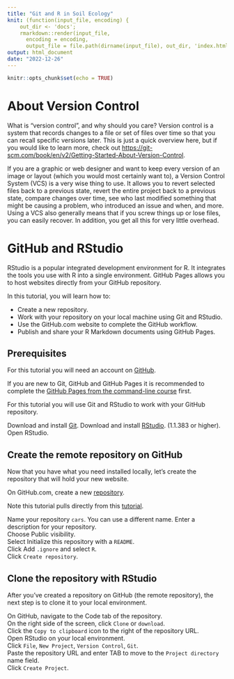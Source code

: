 ```yaml
---
title: "Git and R in Soil Ecology"
knit: (function(input_file, encoding) {
    out_dir <- 'docs';
    rmarkdown::render(input_file,
      encoding = encoding,
      output_file = file.path(dirname(input_file), out_dir, 'index.html'))})
output: html_document
date: "2022-12-26"
---
```


```r
knitr::opts_chunk$set(echo = TRUE)
```

# About Version Control  

What is "version control", and why should you care? Version control is a system that records changes to a file or set of files over time so that you can recall specific versions later. This is just a quick overview here, but if you would like to learn more, check out <https://git-scm.com/book/en/v2/Getting-Started-About-Version-Control>.  

If you are a graphic or web designer and want to keep every version of an image or layout (which you would most certainly want to), a Version Control System (VCS) is a very wise thing to use. It allows you to revert selected files back to a previous state, revert the entire project back to a previous state, compare changes over time, see who last modified something that might be causing a problem, who introduced an issue and when, and more. Using a VCS also generally means that if you screw things up or lose files, you can easily recover. In addition, you get all this for very little overhead.

# GitHub and RStudio

RStudio is a popular integrated development environment for R. It integrates the tools you use with R into a single environment. GitHub Pages allows you to host websites directly from your GitHub repository.

In this tutorial, you will learn how to:

* Create a new repository.
* Work with your repository on your local machine using Git and RStudio.
* Use the GitHub.com website to complete the GitHub workflow.
* Publish and share your R Markdown documents using GitHub Pages.

## Prerequisites
For this tutorial you will need an account on [GitHub](https://github.com/).  

If you are new to Git, GitHub and GitHub Pages it is recommended to complete the [GitHub Pages from the command-line course](https://services.github.com/on-demand/github-cli/) first.  

For this tutorial you will use Git and RStudio to work with your GitHub repository.

Download and install [Git](https://help.github.com/articles/set-up-git/).
Download and install [RStudio](https://www.rstudio.com/products/rstudio/download/). (1.1.383 or higher).
Open RStudio.

## Create the remote repository on GitHub

Now that you have what you need installed locally, let’s create the repository that will hold your new website.

On GitHub.com, create a new [repository](https://github.com/new).

Note this tutorial pulls directly from this [tutorial](https://resources.github.com/github-and-rstudio/).  

Name your repository `cars`. You can use a different name.
Enter a description for your repository.  
Choose Public visibility.  
Select Initialize this repository with a `README`.  
Click Add `.ignore` and select `R`.  
Click `Create repository`.

## Clone the repository with RStudio  

After you’ve created a repository on GitHub (the remote repository), the next step is to clone it to your local environment.

On GitHub, navigate to the Code tab of the repository.  
On the right side of the screen, click `Clone` or `download`.  
Click the `Copy to clipboard` icon to the right of the repository URL.  
Open RStudio on your local environment.  
Click `File`, `New Project`, `Version Control`, `Git`.  
Paste the repository URL and enter TAB to move to the `Project directory` name field.  
Click `Create Project`.